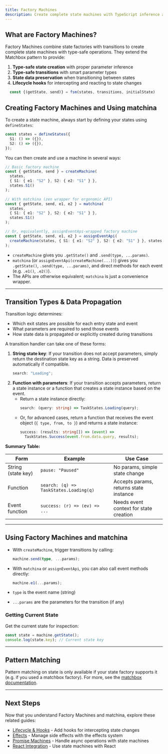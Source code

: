 ```yaml
---
title: Factory Machines
description: Create complete state machines with TypeScript inference and type-safe transitions
---
```



## What are Factory Machines?

Factory Machines combine state factories with transitions to create complete state machines with type-safe operations. They extend the Matchbox pattern to provide:

1. **Type-safe state creation** with proper parameter inference
2. **Type-safe transitions** with smart parameter types
3. **State data preservation** when transitioning between states
4. **Lifecycle hooks** for intercepting and reacting to state changes

```ts
  const {(getState, send)} = fsm(states, transitions, initialState)
```

## Creating Factory Machines and Using matchina

To create a state machine, always start by defining your states using `defineStates`:

```ts
const states = defineStates({
  S1: () => ({}),
  S2: () => ({}),
});
```

You can then create and use a machine in several ways:

```ts
// Basic factory machine
const { getState, send } = createMachine(
  states,
  { S1: { e1: "S2" }, S2: { e2: "S1" } },
  states.S1()
);

// With matchina (zen wrapper for ergonomic API)
const { getState, send, e1, e2 } = matchina(
  states,
  { S1: { e1: "S2" }, S2: { e2: "S1" } },
  states.S1()
);

// Or, equivalently, assignEventApi-wrapped factory machine
const { getState, send, e1, e2 } = assignEventApi(
  createMachine(states, { S1: { e1: "S2" }, S2: { e2: "S1" } }, states.S1())
);
```

- `createMachine` gives you `.getState()` and `.send(type, ...params)`.
- `matchina` (or `assignEventApi(createMachine(...))`) gives you `.getState()`, `.send(type, ...params)`, and direct methods for each event (e.g. `.e1()`, `.e2()`).
- The APIs are otherwise equivalent; `matchina` is just a convenience wrapper.

---

## Transition Types & Data Propagation

Transition logic determines:

- Which exit states are possible for each entry state and event
- What parameters are required to send those events
- How state data is propagated or explicitly created during transitions

A transition handler can take one of these forms:

1. **String state key**: If your transition does not accept parameters, simply return the destination state key as a string. Data is preserved automatically if compatible.
   ```ts
   search: "Loading";
   ```
2. **Function with parameters**: If your transition accepts parameters, return a state instance or a function that creates a state instance based on the event.
   - Return a state instance directly:
     ```ts
     search: (query: string) => TaskStates.Loading(query);
     ```
   - Or, for advanced cases, return a function that receives the event object (`{ type, from, to }`) and returns a state instance:
     ```ts
     success: (results: string[]) => (event) =>
       TaskStates.Success(event.from.data.query, results);
     ```

**Summary Table:**

| Form               | Example                                | Use Case                               |
| ------------------ | -------------------------------------- | -------------------------------------- |
| String (state key) | `pause: "Paused"`                      | No params, simple state change         |
| Function           | `search: (q) => TaskStates.Loading(q)` | Accepts params, returns state instance |
| Event function     | `success: (r) => (ev) => ...`          | Needs event context for state creation |

---

## Using Factory Machines and matchina

- With `createMachine`, trigger transitions by calling:
  ```ts
  machine.send(type, ...params);
  ```
- With `matchina` or `assignEventApi`, you can also call event methods directly:

  ```ts
  machine.e1(...params);
  ```

- `type` is the event name (string)
- `...params` are the parameters for the transition (if any)

### Getting Current State

Get the current state for inspection:

```ts
const state = machine.getState();
console.log(state.key); // Current state key
```

---

## Pattern Matching

Pattern matching on state is only available if your state factory supports it (e.g. if you used a matchbox factory). For more, see the [matchbox documentation](/matchina/matchbox/).

---

## Next Steps

Now that you understand Factory Machines and matchina, explore these related guides:

- [Lifecycle & Hooks](/matchina/lifecycle/) - Add hooks for intercepting state changes
- [Effects](/matchina/effects/) - Manage side effects with the effects system
- [Promise Machines](/matchina/promises/) - Handle async operations with state machines
- [React Integration](/matchina/react/) - Use state machines with React

